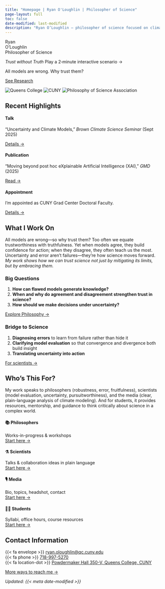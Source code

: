 ```yaml
---
title: "Homepage | Ryan O'Loughlin | Philosopher of Science" 
page-layout: full
toc: false
date-modified: last-modified
description: "Ryan O’Loughlin — philosopher of science focused on climate models, uncertainty, and decision-making | Trust without Truth"
---
```


<style>
/* Remove default top gap between navbar and first section on homepage */
#quarto-content, main.content { padding-top: 0 !important; margin-top: 0 !important; }
</style>

<!-- Full-bleed hero with photo and overlayed text -->
:::{.hero-photo}
:::{.hero-overlay}

:::{.hero-id}
<div class="hero-name">Ryan <br class="mobile-br">O’Loughlin</div>
<div class="hero-role">Philosopher of Science</div>
<div class="hero-tag">
  <a class="ghost-link" data-game-url="/assets/game/index.html" aria-label="Play a 2-minute interactive scenario" title="Play a 2-minute interactive scenario"><em>Trust without Truth</em></a>
  <a class="ghost-hint ghost-link" data-game-url="/assets/game/index.html" aria-label="Play a 2-minute interactive scenario" title="Play a 2-minute interactive scenario">Play a 2‑minute interactive scenario →</a>
</div>
:::

:::{.hero-bottom}
<div class="hero-headline">All models are wrong. Why trust them?</div>
<a href="research.qmd" class="btn btn-primary hero-cta">See Research</a>
:::

<a href="#highlights" class="hero-scroll" aria-label="Scroll to highlights"><i class="bi bi-chevron-down"></i></a>

:::
:::

<!-- Logo strip -->
<div class="logo-strip d-flex flex-wrap gap-4 align-items-center justify-content-center my-3 gap-6">
  <img src="assets/logos/qc.svg" alt="Queens College">
  <img src="assets/logos/cuny.svg" alt="CUNY">
  <img src="assets/logos/psa.png" alt="Philosophy of Science Association">
</div>  
<!-- Logo strip 
  <img src="assets/logos/nasa-giss.svg" alt="NASA GISS">
  <img src="assets/logos/ncar.svg" alt="NCAR">
   -->


## Recent Highlights {#highlights}

:::{.grid .gap-3}
::: {.g-col-12 .g-col-md-4}
::: {.section-card}
#### Talk
“Uncertainty and Climate Models,” *Brown Climate Science Seminar* (Sept 2025) 

[Details →](for-scientists.qmd)
:::
:::
::: {.g-col-12 .g-col-md-4}
::: {.section-card}
#### Publication
"Moving beyond post hoc eXplainable Artificial Intelligence (XAI),” *GMD* (2025)  

[Read →](research.qmd#selected-publications)
:::
:::
::: {.g-col-12 .g-col-md-4}
::: {.section-card}
#### Appointment
I'm appointed as CUNY Grad Center Doctoral Faculty.  

[Details →](https://www.gc.cuny.edu/people/ryan-j-oloughlin)
:::
:::
:::

## What I Work On {#what-i-do}

All models are wrong—so why trust them? Too often we equate trustworthiness with truthfulness. Yet when models agree, they build confidence for action; when they disagree, they often teach us the most. Uncertainty and error aren’t failures---they’re how science moves forward. *My work shows how we can trust science not just by mitigating its limits, but by embracing them.*

:::{.grid .gap-4}
::: {.g-col-12 .g-col-lg-6}
### Big Questions
1. **How can flawed models generate knowledge?**  
2. **When and why do agreement and disagreement strengthen trust in science?**  
3. **How should we make decisions under uncertainty?**  

[Explore Philosophy →](research.qmd)
:::
::: {.g-col-12 .g-col-lg-6}
### Bridge to Science
1. **Diagnosing errors** to learn from failure rather than hide it  
2. **Clarifying model evaluation** so that convergence and divergence both build insight  
3. **Translating uncertainty into action**  

[For scientists →](for-scientists.qmd)
:::
:::

## Who’s This For? {#audiences}
My work speaks to philosophers (robustness, error, fruitfulness), scientists (model evaluation, uncertainty, pursuitworthiness), and the media (clear, plain-language analysis of climate modeling). And for students, it provides resources, mentorship, and guidance to think critically about science in a complex world.

:::{.grid .gap-3}
::: {.g-col-12 .g-col-md-6 .g-col-xl-3}
::: {.section-card}
#### 📚 Philosophers
Works-in-progress & workshops  
[Start here →](for-philosophers.qmd)
:::
:::
::: {.g-col-12 .g-col-md-6 .g-col-xl-3}
::: {.section-card}
#### ⚗️ Scientists
Talks & collaboration ideas in plain language  
[Start here →](for-scientists.qmd)
:::
:::
::: {.g-col-12 .g-col-md-6 .g-col-xl-3}
::: {.section-card}
#### 🎙️ Media
Bio, topics, headshot, contact  
[Start here →](media.qmd)
:::
:::
::: {.g-col-12 .g-col-md-6 .g-col-xl-3}
::: {.section-card}
#### 🧑‍🎓 Students
Syllabi, office hours, course resources  
[Start here →](teaching-students.qmd)
:::
:::
:::

## Contact Information

{{< fa envelope >}} [ryan.oloughlin@qc.cuny.edu](mailto:ryan.oloughlin@qc.cuny.edu)
<br>
{{< fa phone >}} [718-997-5270](tel:7189975270)
<br>
{{< fa location-dot >}} [Powdermaker Hall 350-V, Queens College, CUNY](https://www.qc.cuny.edu/academics/philosophy/)

[More ways to reach me →](contact.qmd){.btn .btn-outline-primary}

*Updated: {{< meta date-modified >}}*
